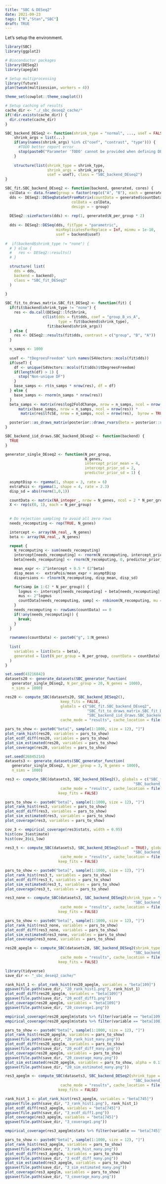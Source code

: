 ```yaml
---
title: "SBC & DESeq2"
date: 2021-09-23
tags: ["R","Stan","SBC"]
draft: TRUE
---
```

  
Let's setup the environment.

```r
library(SBC)
library(ggplot2)

# Bioconductor packages
library(DESeq2) 
library(apeglm)

# Setup multiprocessing
library(future)
plan(tweak(multisession, workers = 4))

theme_set(cowplot::theme_cowplot())

# Setup caching of results
cache_dir <- "./_sbc_deseq2_cache/"
if(!dir.exists(cache_dir)) {
  dir.create(cache_dir)
}

```

```r
SBC_backend_DESeq2 <- function(shrink_type = "normal", ..., useT = FALSE) {
    shrink_args = list(...)
    if(any(names(shrink_args) %in% c("coef", "contrast", "type"))) {
      #TODO better report error
      stop(paste0("Parameter 'TODO' cannot be provided when defining DESeq2 backend, must be passed other way"))
    }
  
    structure(list(shrink_type = shrink_type, 
                   shrink_args = shrink_args,
                   useT = useT), class = "SBC_backend_DEseq2")
}

SBC_fit.SBC_backend_DEseq2 <- function(backend, generated, cores) {
  colData <- data.frame(group = factor(rep(c("A", "B"), each = generated$N_per_group)))
  dds <- DESeq2::DESeqDataSetFromMatrix(countData = generated$countData,
                              colData = colData,
                              design = ~ group)
  
  DESeq2::sizeFactors(dds) <- rep(1, generated$N_per_group * 2)
  
  dds <- DESeq2::DESeq(dds, fitType = "parametric", 
                       minReplicatesForReplace = Inf, minmu = 1e-10,
                       useT = backend$useT)
  
#  if(backend$shrink_type != "none") {
  # } else {
  #   res <- DESeq2::results()
  # }

  structure( list(
    dds = dds,
    backend = backend),
    class = "SBC_fit_DESeq2"
  )  
  
}

SBC_fit_to_draws_matrix.SBC_fit_DESeq2 <- function(fit) {
  if(fit$backend$shrink_type != "none") {
    res <- do.call(DESeq2::lfcShrink,
                 c(list(dds = fit$dds, coef = "group_B_vs_A", 
                        type = fit$backend$shrink_type),
                   fit$backend$shrink_args))
  } else {
    res <- DESeq2::results(fit$dds, contrast = c("group", "B", "A"))
  }

  n_samps <- 1000
  
  useT <- "tDegreesFreedom" %in% names(S4Vectors::mcols(fit$dds))
  if(useT) {
    df <- unique(S4Vectors::mcols(fit$dds)$tDegreesFreedom)
    if(length(df) > 1) {
      stop("Non-unique DF")
    }
    base_samps <- rt(n_samps * nrow(res), df = df)
  } else {
    base_samps <- rnorm(n_samps * nrow(res))
  }
  beta_samps <- matrix(res$log2FoldChange, nrow = n_samps, ncol = nrow(res),  byrow = TRUE) +
      matrix(base_samps, nrow = n_samps, ncol = nrow(res)) *
       matrix(res$lfcSE, nrow = n_samps, ncol = nrow(res),  byrow = TRUE)

  posterior::as_draws_matrix(posterior::draws_rvars(beta = posterior::rvar(beta_samps)))
}
```





```r
SBC_backend_iid_draws.SBC_backend_DEseq2 <- function(backend) {
  TRUE
}
```


```r
generator_single_DEseq2 <- function(N_per_group,
                                    N_genes, 
                                    intercept_prior_mean = 4, 
                                    intercept_prior_sd = 2, 
                                    predictor_prior_sd = 1) {
  
  asymptDisp <- rgamma(1, shape = 3, rate = 6)
  extraPois <- rgamma(1, shape = 4, rate = 2.3)
  disp_sd = abs(rnorm(1,0,1))

  countData <- matrix(NA_integer_, nrow = N_genes, ncol = 2 * N_per_group)
  X <- rep(c(0, 1), each = N_per_group)
  
  
  # Do rejection sampling to avoid all zero rows
  needs_recomputing <- rep(TRUE, N_genes)

  intercept <- array(NA_real_, N_genes)
  beta <- array(NA_real_, N_genes)

  repeat {   
    N_recomputing <- sum(needs_recomputing)
    intercept[needs_recomputing] <- rnorm(N_recomputing, intercept_prior_mean, intercept_prior_sd)
    beta[needs_recomputing] <- rnorm(N_recomputing, 0, predictor_prior_sd)

    mean_expr <- 2^intercept + 0.5 * (2^beta)
    disp_mean <-  extraPois/mean_expr + asymptDisp
    dispersions <- rlnorm(N_recomputing, disp_mean, disp_sd)

    for(samp in 1:(2 * N_per_group)) {
      logmus <- intercept[needs_recomputing] + beta[needs_recomputing] * X[samp]
      mus <- 2^logmus
      countData[needs_recomputing, samp] <- rnbinom(N_recomputing, mu = mus, size = 1/dispersions)
    }
    needs_recomputing <- rowSums(countData) == 0
    if(!any(needs_recomputing)) {
      break;
    }
  }
  
  rownames(countData) <- paste0("g", 1:N_genes)
  
  list(
    variables = list(beta = beta),
    generated = list(N_per_group = N_per_group, countData = countData)
  ) 
}
```


```r
set.seed(43216842)
datasets20 <- generate_datasets(SBC_generator_function(
   generator_single_DEseq2, N_per_group = 20, N_genes = 1000),
   n_sims = 1000) 
```


```r
res20 <- compute_SBC(datasets20, SBC_backend_DESeq2(),
                         keep_fits = FALSE,
                         globals = c("SBC_fit.SBC_backend_DEseq2", 
                                     "SBC_fit_to_draws_matrix.SBC_fit_DESeq2",
                                     "SBC_backend_iid_draws.SBC_backend_DEseq2"),
                         cache_mode = "results", cache_location = file.path(cache_dir, "SBC_20"))
```


```r
pars_to_show <- paste0("beta[", sample(1:1000, size = 12), "]")
plot_rank_hist(res20, variables = pars_to_show)
plot_ecdf_diff(res20, variables = pars_to_show)
plot_sim_estimated(res20, variables = pars_to_show)
plot_coverage(res20, variables = pars_to_show)
```


```r
set.seed(26845214)
datasets3 <- generate_datasets(SBC_generator_function(
   generator_single_DEseq2, N_per_group = 3, N_genes = 1000),
   n_sims = 1000) 
```


```r
res3 <- compute_SBC(datasets3, SBC_backend_DESeq2(), globals = c("SBC_fit.SBC_backend_DEseq2", "SBC_fit_to_draws_matrix.SBC_fit_DESeq2",
                                                          "SBC_backend_iid_draws.SBC_backend_DEseq2"),
                         cache_mode = "results", cache_location = file.path(cache_dir, "SBC_3"),
                        keep_fits = FALSE)
```


```r
pars_to_show <- paste0("beta[", sample(1:1000, size = 12), "]")
plot_rank_hist(res3, variables = pars_to_show)
plot_ecdf_diff(res3, variables = pars_to_show)
plot_sim_estimated(res3, variables = pars_to_show)
plot_coverage(res3, variables = pars_to_show)
```

```r
cov_3 <- empirical_coverage(res3$stats, width = 0.95)
hist(cov_3$estimate)
hist(cov_3$ci_low)
```


```r
res3_t <- compute_SBC(datasets3, SBC_backend_DESeq2(useT = TRUE), globals = c("SBC_fit.SBC_backend_DEseq2", "SBC_fit_to_draws_matrix.SBC_fit_DESeq2",
                                                          "SBC_backend_iid_draws.SBC_backend_DEseq2"),
                         cache_mode = "results", cache_location = file.path(cache_dir, "SBC_3_T"),
                        keep_fits = FALSE)
```


```r
pars_to_show <- paste0("beta[", sample(1:1000, size = 12), "]")
plot_rank_hist(res3_t, variables = pars_to_show)
plot_ecdf_diff(res3_t, variables = pars_to_show)
plot_sim_estimated(res3_t, variables = pars_to_show)
plot_coverage(res3_t, variables = pars_to_show)
```


```r
res3_none <- compute_SBC(datasets3, SBC_backend_DESeq2(shrink_type = "none"), globals = c("SBC_fit.SBC_backend_DEseq2", "SBC_fit_to_draws_matrix.SBC_fit_DESeq2",
                                                          "SBC_backend_iid_draws.SBC_backend_DEseq2"),
                         cache_mode = "results", cache_location = file.path(cache_dir, "SBC_3_none"),
                        keep_fits = FALSE)

```


```r
pars_to_show <- paste0("beta[", sample(1:1000, size = 12), "]")
plot_rank_hist(res3_none, variables = pars_to_show)
plot_ecdf_diff(res3_none, variables = pars_to_show)
plot_sim_estimated(res3_none, variables = pars_to_show)
plot_coverage(res3_none, variables = pars_to_show)
```

```r
res20_apeglm <- compute_SBC(datasets20, SBC_backend_DESeq2(shrink_type = "apeglm"), globals = c("SBC_fit.SBC_backend_DEseq2", "SBC_fit_to_draws_matrix.SBC_fit_DESeq2",
                                                          "SBC_backend_iid_draws.SBC_backend_DEseq2"),
                         cache_mode = "results", cache_location = file.path(cache_dir, "SBC_20_apeglm"),
                        keep_fits = FALSE)
```

```r
library(tidyverse)
save_dir <- "_sbc_deseq2_cache/"

rank_hist_1 <- plot_rank_hist(res20_apeglm, variables = "beta[109]")
ggsave(file.path(save_dir, "20_rank_hist1.png"), rank_hist_1)
plot_ecdf_diff(res20_apeglm, variables = "beta[109]")
ggsave(file.path(save_dir, "20_ecdf_diff1.png"))
plot_coverage(res20_apeglm, variables = "beta[109]")
ggsave(file.path(save_dir, "20_coverage1.png"))

empirical_coverage(res20_apeglm$stats %>% filter(variable == "beta[109]"),width = c(0.5,0.9,0.95))
empirical_coverage(res20_apeglm$stats %>% filter(variable == "beta[108]"),width = c(0.5,0.9,0.95))
```


```r
pars_to_show <- paste0("beta[", sample(1:1000, size = 12), "]")
plot_rank_hist(res20_apeglm, variables = pars_to_show)
ggsave(file.path(save_dir, "20_rank_hist_many.png"))
plot_ecdf_diff(res20_apeglm, variables = pars_to_show)
ggsave(file.path(save_dir, "20_ecdf_diff_many.png"))
plot_coverage(res20_apeglm, variables = pars_to_show)
ggsave(file.path(save_dir, "20_coverage_many.png"))
plot_sim_estimated(res20_apeglm, variables = pars_to_show, alpha = 0.1)
ggsave(file.path(save_dir, "20_sim_estimated_many.png"))

```


```r
res3_apeglm <- compute_SBC(datasets3, SBC_backend_DESeq2(shrink_type = "apeglm"), globals = c("SBC_fit.SBC_backend_DEseq2", "SBC_fit_to_draws_matrix.SBC_fit_DESeq2",
                                                          "SBC_backend_iid_draws.SBC_backend_DEseq2"),
                         cache_mode = "results", cache_location = file.path(cache_dir, "SBC_3_apeglm"),
                        keep_fits = FALSE)
```
```r
rank_hist_1 <- plot_rank_hist(res3_apeglm, variables = "beta[745]")
ggsave(file.path(save_dir, "3_rank_hist1.png"), rank_hist_1)
plot_ecdf_diff(res3_apeglm, variables = "beta[745]")
ggsave(file.path(save_dir, "3_ecdf_diff1.png"))
plot_coverage(res3_apeglm, variables = "beta[745]")
ggsave(file.path(save_dir, "3_coverage1.png"))

empirical_coverage(res3_apeglm$stats %>% filter(variable == "beta[745]"), c(0.5,0.9,0.95))

```


```r
pars_to_show <- paste0("beta[", sample(1:1000, size = 12), "]")
plot_rank_hist(res3_apeglm, variables = pars_to_show)
ggsave(file.path(save_dir, "3_rank_hist_many.png"))
plot_ecdf_diff(res3_apeglm, variables = pars_to_show)
ggsave(file.path(save_dir, "3_ecdf_diff_many.png"))
plot_sim_estimated(res3_apeglm, variables = pars_to_show)
ggsave(file.path(save_dir, "3_sim_estimated_many.png"))
plot_coverage(res3_apeglm, variables = pars_to_show)
ggsave(file.path(save_dir, "3_coverage_many.png"))
```


  